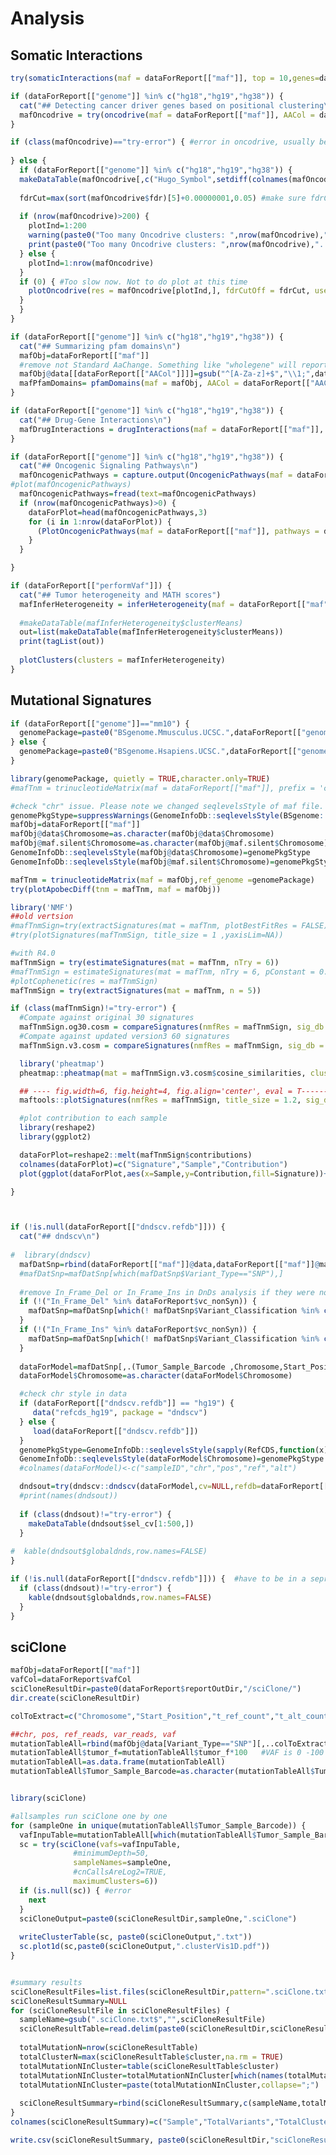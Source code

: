 
# Analysis
## Somatic Interactions
```r
try(somaticInteractions(maf = dataForReport[["maf"]], top = 10,genes=dataForReport[["interestedGenes"]], pvalue = c(0.05, 0.1)))
```

<!-- ## Detecting cancer driver genes based on positional clustering -->
```r
if (dataForReport[["genome"]] %in% c("hg18","hg19","hg38")) {
  cat("## Detecting cancer driver genes based on positional clustering\n")
  mafOncodrive = try(oncodrive(maf = dataForReport[["maf"]], AACol = dataForReport[["AACol"]], minMut = 5, pvalMethod = 'zscore'))
}
```

```r
if (class(mafOncodrive)=="try-error") { #error in oncodrive, usually because of not enough genes with many mutations, can change minMut to smaller value.
  
} else {
  if (dataForReport[["genome"]] %in% c("hg18","hg19","hg38")) {
  makeDataTable(mafOncodrive[,c("Hugo_Symbol",setdiff(colnames(mafOncodrive),colnames(dataForReport[["maf"]]@gene.summary))),with = FALSE])
  
  fdrCut=max(sort(mafOncodrive$fdr)[5]+0.00000001,0.05) #make sure fdrCut can include at least 5 points for plot
  
  if (nrow(mafOncodrive)>200) {
    plotInd=1:200
    warning(paste0("Too many Oncodrive clusters: ",nrow(mafOncodrive),". Only top 200 were plotted. See table above for more details."))
    print(paste0("Too many Oncodrive clusters: ",nrow(mafOncodrive),". Only top 200 were plotted. See table above for more details."))
  } else {
    plotInd=1:nrow(mafOncodrive)
  }
  if (0) { #Too slow now. Not to do plot at this time
    plotOncodrive(res = mafOncodrive[plotInd,], fdrCutOff = fdrCut, useFraction = TRUE)
  }
  }
}

```

<!-- ## Summarizing pfam domains -->
```r
if (dataForReport[["genome"]] %in% c("hg18","hg19","hg38")) {
  cat("## Summarizing pfam domains\n")
  mafObj=dataForReport[["maf"]]
  #remove not Standard AaChange. Something like "wholegene" will report error. Add ; behind it to aviod it
  mafObj@data[[dataForReport[["AACol"]]]]=gsub("^[A-Za-z]+$","\\1;",dataForReport[["maf"]]@data[[dataForReport[["AACol"]]]])
  mafPfamDomains= pfamDomains(maf = mafObj, AACol = dataForReport[["AACol"]], top = 10)
}
```


<!-- ## Drug-Gene Interactions -->
```r
if (dataForReport[["genome"]] %in% c("hg18","hg19","hg38")) {
  cat("## Drug-Gene Interactions\n")
  mafDrugInteractions = drugInteractions(maf = dataForReport[["maf"]], fontSize = 0.75)
}
```



<!-- ## Oncogenic Signaling Pathways -->
```r
if (dataForReport[["genome"]] %in% c("hg18","hg19","hg38")) {
  cat("## Oncogenic Signaling Pathways\n")
  mafOncogenicPathways = capture.output(OncogenicPathways(maf = dataForReport[["maf"]]))
#plot(mafOncogenicPathways)
  mafOncogenicPathways=fread(text=mafOncogenicPathways)
  if (nrow(mafOncogenicPathways)>0) {
    dataForPlot=head(mafOncogenicPathways,3)
    for (i in 1:nrow(dataForPlot)) {
      (PlotOncogenicPathways(maf = dataForReport[["maf"]], pathways = dataForPlot$Pathway[i]))
    }
  }

}
```


<!-- ## Tumor heterogeneity and MATH scores -->
<!-- Top 5 most mutated samples were used -->
```r
if (dataForReport[["performVaf"]]) {
  cat("## Tumor heterogeneity and MATH scores")
  mafInferHeterogeneity = inferHeterogeneity(maf = dataForReport[["maf"]], vafCol = dataForReport[["vafCol"]])
  
  #makeDataTable(mafInferHeterogeneity$clusterMeans)
  out=list(makeDataTable(mafInferHeterogeneity$clusterMeans))
  print(tagList(out))
  
  plotClusters(clusters = mafInferHeterogeneity)
}

```

<!-- ```{r} -->
<!-- mafInferHeterogeneity = inferHeterogeneity(maf = dataForReport[["maf"]], vafCol = 'i_TumorVAF_WU') -->
<!-- gvisTable(mafInferHeterogeneity$clusterMeans,options=tableVisOptions) -->
<!-- plotClusters(clusters = mafInferHeterogeneity) -->

<!-- ``` -->

## Mutational Signatures

```r
if (dataForReport[["genome"]]=="mm10") {
  genomePackage=paste0("BSgenome.Mmusculus.UCSC.",dataForReport[["genome"]])
} else {
  genomePackage=paste0("BSgenome.Hsapiens.UCSC.",dataForReport[["genome"]])
}

library(genomePackage, quietly = TRUE,character.only=TRUE)
#mafTnm = trinucleotideMatrix(maf = dataForReport[["maf"]], prefix = 'chr', add = TRUE, ref_genome =dataForReport[["genomePackage"]])

#check "chr" issue. Please note we changed seqlevelsStyle of maf file. May influence other analysis in future. So need to use another variable
genomePkgStype=suppressWarnings(GenomeInfoDb::seqlevelsStyle(BSgenome::getBSgenome(genome =genomePackage)))
mafObj=dataForReport[["maf"]]
mafObj@data$Chromosome=as.character(mafObj@data$Chromosome)
mafObj@maf.silent$Chromosome=as.character(mafObj@maf.silent$Chromosome)
GenomeInfoDb::seqlevelsStyle(mafObj@data$Chromosome)=genomePkgStype
GenomeInfoDb::seqlevelsStyle(mafObj@maf.silent$Chromosome)=genomePkgStype

mafTnm = trinucleotideMatrix(maf = mafObj,ref_genome =genomePackage)
try(plotApobecDiff(tnm = mafTnm, maf = mafObj))

library('NMF')
##old vertsion
#mafTnmSign=try(extractSignatures(mat = mafTnm, plotBestFitRes = FALSE))
#try(plotSignatures(mafTnmSign, title_size = 1 ,yaxisLim=NA))

#with R4.0
mafTnmSign = try(estimateSignatures(mat = mafTnm, nTry = 6))
#mafTnmSign = estimateSignatures(mat = mafTnm, nTry = 6, pConstant = 0.1, plotBestFitRes = FALSE, parallel = 2)
#plotCophenetic(res = mafTnmSign)
mafTnmSign = try(extractSignatures(mat = mafTnm, n = 5))

if (class(mafTnmSign)!="try-error") {
  #Compate against original 30 signatures 
  mafTnmSign.og30.cosm = compareSignatures(nmfRes = mafTnmSign, sig_db = "legacy")
  #Compate against updated version3 60 signatures 
  mafTnmSign.v3.cosm = compareSignatures(nmfRes = mafTnmSign, sig_db = "SBS")

  library('pheatmap')
  pheatmap::pheatmap(mat = mafTnmSign.v3.cosm$cosine_similarities, cluster_rows = FALSE, main = "cosine similarity against validated signatures")

  ## ---- fig.width=6, fig.height=4, fig.align='center', eval = T-----------------
  maftools::plotSignatures(nmfRes = mafTnmSign, title_size = 1.2, sig_db = "SBS")

  #plot contribution to each sample
  library(reshape2)
  library(ggplot2)

  dataForPlot=reshape2::melt(mafTnmSign$contributions)
  colnames(dataForPlot)=c("Signature","Sample","Contribution")
  plot(ggplot(dataForPlot,aes(x=Sample,y=Contribution,fill=Signature))+geom_bar(stat = "identity")+ theme(axis.text.x = element_text(angle = 90, vjust = 0.5, hjust=1)))

}




```


<!-- ## dndscv -->
```r
if (!is.null(dataForReport[["dndscv.refdb"]])) {
  cat("## dndscv\n")
  
#  library(dndscv)
  mafDatSnp=rbind(dataForReport[["maf"]]@data,dataForReport[["maf"]]@maf.silent)
  #mafDatSnp=mafDatSnp[which(mafDatSnp$Variant_Type=="SNP"),]
  
  #remove In_Frame_Del or In_Frame_Ins in DnDs analysis if they were not considered as vc_nonSyn
  if (!("In_Frame_Del" %in% dataForReport$vc_nonSyn)) {
    mafDatSnp=mafDatSnp[which(! mafDatSnp$Variant_Classification %in% c("In_Frame_Del")),]
  }
  if (!("In_Frame_Ins" %in% dataForReport$vc_nonSyn)) {
    mafDatSnp=mafDatSnp[which(! mafDatSnp$Variant_Classification %in% c("In_Frame_Ins")),]
  }
  
  dataForModel=mafDatSnp[,.(Tumor_Sample_Barcode ,Chromosome,Start_Position,Reference_Allele,Tumor_Seq_Allele2)]
  dataForModel$Chromosome=as.character(dataForModel$Chromosome)

  #check chr style in data
  if (dataForReport[["dndscv.refdb"]] == "hg19") {
     data("refcds_hg19", package = "dndscv")
  } else {
     load(dataForReport[["dndscv.refdb"]])
  }
  genomePkgStype=GenomeInfoDb::seqlevelsStyle(sapply(RefCDS,function(x) x$chr))
  GenomeInfoDb::seqlevelsStyle(dataForModel$Chromosome)=genomePkgStype
  #colnames(dataForModel)<-c("sampleID","chr","pos","ref","alt")

  dndsout=try(dndscv::dndscv(dataForModel,cv=NULL,refdb=dataForReport[["dndscv.refdb"]],use_indel_sites=FALSE))
  #print(names(dndsout))
  
  if (class(dndsout)!="try-error") {
    makeDataTable(dndsout$sel_cv[1:500,])
  }
  
#  kable(dndsout$globaldnds,row.names=FALSE)
}

if (!is.null(dataForReport[["dndscv.refdb"]])) {  #have to be in a seprate section to make sure makeDataTable(dndsout$sel_cv[1:500,]) can display
  if (class(dndsout)!="try-error") {
    kable(dndsout$globaldnds,row.names=FALSE)
  }
}
```


## sciClone

```r

mafObj=dataForReport[["maf"]]
vafCol=dataForReport$vafCol
sciCloneResultDir=paste0(dataForReport$reportOutDir,"/sciClone/")
dir.create(sciCloneResultDir)

colToExtract=c("Chromosome","Start_Position","t_ref_count","t_alt_count",vafCol,"Tumor_Sample_Barcode")

##chr, pos, ref_reads, var_reads, vaf
mutationTableAll=rbind(mafObj@data[Variant_Type=="SNP"][,..colToExtract],mafObj@maf.silent[Variant_Type=="SNP"][,..colToExtract])
mutationTableAll$tumor_f=mutationTableAll$tumor_f*100   #VAF is 0 -100 in sciClone
mutationTableAll=as.data.frame(mutationTableAll)
mutationTableAll$Tumor_Sample_Barcode=as.character(mutationTableAll$Tumor_Sample_Barcode)


library(sciClone)

#allsamples run sciClone one by one
for (sampleOne in unique(mutationTableAll$Tumor_Sample_Barcode)) {
  vafInpuTable=mutationTableAll[which(mutationTableAll$Tumor_Sample_Barcode==sampleOne),head(colToExtract,5)]
  sc = try(sciClone(vafs=vafInpuTable,
              #minimumDepth=50,
              sampleNames=sampleOne,
              #cnCallsAreLog2=TRUE,
              maximumClusters=6))
  if (is.null(sc)) { #error
    next
  }
  sciCloneOutput=paste0(sciCloneResultDir,sampleOne,".sciClone")
  
  writeClusterTable(sc, paste0(sciCloneOutput,".txt"))
  sc.plot1d(sc,paste0(sciCloneOutput,".clusterVis1D.pdf"))
}


#summary results
sciCloneResultFiles=list.files(sciCloneResultDir,pattern=".sciClone.txt$")
sciCloneResultSummary=NULL
for (sciCloneResultFile in sciCloneResultFiles) {
  sampleName=gsub(".sciClone.txt$","",sciCloneResultFile)
  sciCloneResultTable=read.delim(paste0(sciCloneResultDir,sciCloneResultFile),header=T,as.is=T)
  
  totalMutationN=nrow(sciCloneResultTable)
  totalClusterN=max(sciCloneResultTable$cluster,na.rm = TRUE)
  totalMutationNInCluster=table(sciCloneResultTable$cluster)
  totalMutationNInCluster=totalMutationNInCluster[which(names(totalMutationNInCluster)!=0)] #cluster 0 is outlier
  totalMutationNInCluster=paste(totalMutationNInCluster,collapse=";")
  
  sciCloneResultSummary=rbind(sciCloneResultSummary,c(sampleName,totalMutationN,totalClusterN,totalMutationNInCluster))
}
colnames(sciCloneResultSummary)=c("Sample","TotalVariants","TotalCluster","VariantsInEachCluster")

write.csv(sciCloneResultSummary, paste0(sciCloneResultDir,"sciCloneResultSummary.csv"),row.names=FALSE)


```
